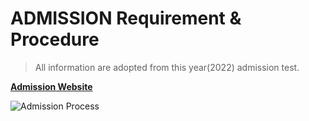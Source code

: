 # ADMISSION Requirement & Procedure

> All information are adopted from this year(2022) admission test.

**[ Admission Website](https://admissionckruet.ac.bd)**

![ Admission Process](/img/notice.jpg 'Admission Process')

